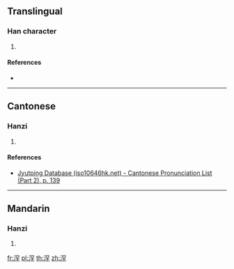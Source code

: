 {{character info/new}}
==Translingual==

===Han character===
{{Han char|rn=85|rad=水|as=07|sn=10|four=|canj=EBCJ|ids=⿰氵罕}}

# {{defn|Han|sort=水07}}

====References====
* {{Han ref|kx=0624.190|dkj=17483|dj=1022.040|hdz=31635.010|uh=6D6B|ud=28011}}

----

==Cantonese==

===Hanzi===
{{yue-hanzi|jyut=[[hon2]]|y=hon2}}

# {{defn|lang=yue|sort=水07}}

====References====
*[http://www.iso10646hk.net/jp/document/download.jsp Jyutping Database (iso10646hk.net) - Cantonese Pronunciation List (Part 2), p. 139]

----

==Mandarin==

===Hanzi===
{{cmn-hanzi|pin=[[hǎn]] ([[han3]])|wg=han<sup>3</sup>}}

# {{defn|lang=cmn|sort=水07}}

[[fr:浫]]
[[pl:浫]]
[[th:浫]]
[[zh:浫]]